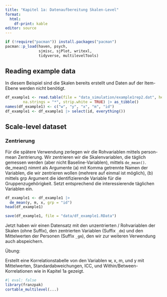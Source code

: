 ```yaml
---
title: "Kapitel 1a: Datenaufbereitung Skalen-Level"
format:
  html:
    df-print: kable
editor: source
---
```


```r
if (!require("pacman")) install.packages("pacman")
pacman::p_load(haven, psych,
               sjmisc, sjPlot, writexl,
               tidyverse, multilevelTools)
```

## Reading example data

In diesem Beispiel sind die Skalen bereits erstellt und Daten auf der Item-Ebene werden nicht benötigt.

```r
df_example1 <- read.table(file = "data_simulation/example1rep2.dat", header = FALSE, 
        na.strings = "*", strip.white = TRUE) |> as_tibble()
names(df_example1) <- c("w", "y", "x", "m", "id")
df_example1 <- df_example1 |> select(id, everything())
```

## Scale-level dataset

### Zentrierung

Für die spätere Verwendung zerlegen wir die Rohvariablen mittels person-mean Zentrierung.
Wir zentrieren wir die Skalenvariablen, die täglich gemessen werden (aber nicht Baseline-Variablen), mittels `de_mean()`. de_mean() nimmt als Argumente (a) mit Komma getrennte Namen der Variablen, die wir zentrieren wollen (mehrere auf einmal ist möglich), (b) mittels grp Argument die identifizierende Variable für die Gruppenzugehörigkeit. Setzt entsprechend die interessierende täglichen Variablen ein.

```r
df_example1 <- df_example1 |> 
  de_mean(y, m, x, grp = "id")
head(df_example1)

save(df_example1, file = "data/df_example1.RData")
```

Jetzt haben wir einen Datensatz mit den unzentrierten / Rohvariablen der Skalen (ohne Suffix), den zentrierten Variablen (Suffix `_dm`) und den Mittelwerten der Personen (Suffix `_gm`), den wir zur weiteren Verwendung auch abspeichern.

Übung:

Erstellt eine Korrelationstabelle von den Variablen w, x, m, und y mit Mittelwerten, Standardabweichungen, ICC, und Within/Between-Korrelationen wie in Kapitel 1a gezeigt.

```r
#| eval: false
library(franzpak)
cortable_multilevel(...)
```

